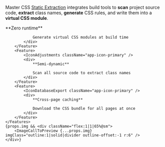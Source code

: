 
Master CSS [Static Extraction](/docs/rendering-modes/static-extraction) integrates build tools to **scan** project source code, **extract** class names, **generate** CSS rules, and write them into a **virtual CSS module**.
<div className="flex flex:wrap@<sm gap:50 mt:50">
    <Features className={l(props.img ? 'w:35%@sm' : 'grid-cols:3@sm')}>
        <Feature>
            <IconFileExport className="app-icon-primary" />
            <div>
                **Zero runtime**

                Generate virtual CSS modules at build time
            </div>
        </Feature>
        <Feature>
            <IconAdjustments className="app-icon-primary" />
            <div>
                **Semi-dynamic**

                Scan all source code to extract class names
            </div>
        </Feature>
        <Feature>
            <IconDatabaseExport className="app-icon-primary" />
            <div>
                **Cross-page caching**

                Download the CSS bundle for all pages at once
            </div>
        </Feature>
    </Features>
    {props.img && <div className="flex:1|1|65%@sm">
        <ImageCallToPreview {...props.img} imgClass="outline:1|solid|divider outline-offset:-1 r:6" />
    </div>}
</div>